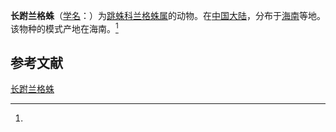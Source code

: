 {{Speciesbox
| name = 长跗兰格蛛
| status = 
| status_system = 
| image = 
| genus = Langerra
| species = longicymbium
| authority = (Song et Chai, 1991)<ref name='id14743'>{{cite web| url =http://www.bioinfo.cn/db05/BjdwSpecies.php?action=view&id=14743| title =长跗兰格蛛| work =《中国动物物种编目数据库》| publisher =中国科学院微生物研究所| author =中国科学院动物研究所| accessdate =2009-04-28| deadurl =yes| archiveurl =https://web.archive.org/web/20131203122335/http://www.bioinfo.cn/db05/BjdwSpecies.php?action=view| archivedate =2013-12-03}}</ref>
}}

'''长跗兰格蛛'''（[[学名|学名]]：{{lang|la|''Langerra longicymbium''}}）为[[跳蛛科|跳蛛科]][[兰格蛛属|兰格蛛属]]的动物。在[[中国大陆|中国大陆]]，分布于[[海南|海南]]等地。该物种的模式产地在海南。<ref name='id14743'/>

== 参考文献 ==
{{reflist}}

{{Wikispecies|Langerra longicymbium}}

[[Category:兰格蛛属|长跗兰格蛛]]


{{蜘蛛小作品}}